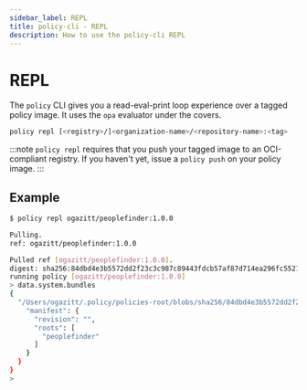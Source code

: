 ```yaml
---
sidebar_label: REPL
title: policy-cli - REPL
description: How to use the policy-cli REPL
---
```


# REPL

The `policy` CLI gives you a read-eval-print loop experience over a tagged policy image. It uses the `opa` evaluator under the covers.

```bash
policy repl [<registry>/]<organization-name>/<repository-name>:<tag>
```

:::note
`policy repl` requires that you push your tagged image to an OCI-compliant registry. 
If you haven't yet, issue a `policy push` on your policy image.
:::

## Example

```bash
$ policy repl ogazitt/peoplefinder:1.0.0

Pulling.
ref: ogazitt/peoplefinder:1.0.0

Pulled ref [ogazitt/peoplefinder:1.0.0].
digest: sha256:84dbd4e3b5572dd2f23c3c987c89443fdcb57af87d714ea296fc552192fb17e9
running policy [ogazitt/peoplefinder:1.0.0]
> data.system.bundles
{
  "/Users/ogazitt/.policy/policies-root/blobs/sha256/84dbd4e3b5572dd2f23c3c987c89443fdcb57af87d714ea296fc552192fb17e9": {
    "manifest": {
      "revision": "",
      "roots": [
        "peoplefinder"
      ]
    }
  }
}
>
```
